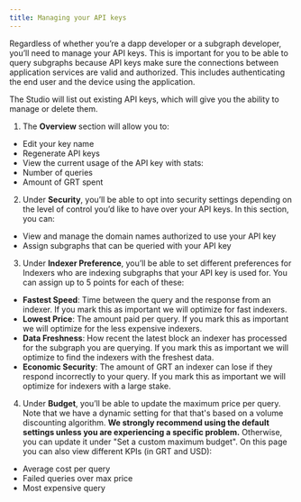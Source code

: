 ```yaml
---
title: Managing your API keys
---
```


Regardless of whether you’re a dapp developer or a subgraph developer, you’ll need to manage your API keys. This is important for you to be able to query subgraphs because API keys make sure the connections between application services are valid and authorized. This includes authenticating the end user and the device using the application.

The Studio will list out existing API keys, which will give you the ability to manage or delete them.

1. The **Overview** section will allow you to:
- Edit your key name
- Regenerate API keys
- View the current usage of the API key with stats:
- Number of queries
- Amount of GRT spent
2. Under **Security**, you’ll be able to opt into security settings depending on the level of control you’d like to have over your API keys. In this section, you can:
- View and manage the domain names authorized to use your API key
- Assign subgraphs that can be queried with your API key
3. Under **Indexer Preference**, you’ll be able to set different preferences for Indexers who are indexing subgraphs that your API key is used for. You can assign up to 5 points for each of these:
- **Fastest Speed**: Time between the query and the response from an indexer. If you mark this as important we will optimize for fast indexers.
- **Lowest Price**: The amount paid per query. If you mark this as important we will optimize for the less expensive indexers.
- **Data Freshness**: How recent the latest block an indexer has processed for the subgraph you are querying. If you mark this as important we will optimize to find the indexers with the freshest data.
- **Economic Security**: The amount of GRT an indexer can lose if they respond incorrectly to your query. If you mark this as important we will optimize for indexers with a large stake.
4. Under **Budget**, you’ll be able to update the maximum price per query. Note that we have a dynamic setting for that that's based on a volume discounting algorithm. **We strongly recommend using the default settings unless you are experiencing a specific problem.** Otherwise, you can update it under "Set a custom maximum budget". On this page you can also view different KPIs (in GRT and USD):
- Average cost per query
- Failed queries over max price
- Most expensive query
